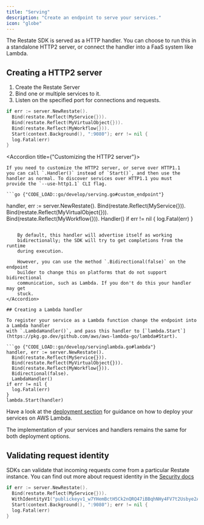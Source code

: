 ```yaml
---
title: "Serving"
description: "Create an endpoint to serve your services."
icon: "globe"
---
```


The Restate SDK is served as a HTTP handler. You can choose to run this in a
standalone HTTP2 server, or connect the handler into a FaaS system like Lambda.

## Creating a HTTP2 server
1. Create the Restate Server
2. Bind one or multiple services to it.
3. Listen on the specified port for connections and requests.

```go {"CODE_LOAD::go/develop/serving.go#endpoint"} 
if err := server.NewRestate().
  Bind(restate.Reflect(MyService{})).
  Bind(restate.Reflect(MyVirtualObject{})).
  Bind(restate.Reflect(MyWorkflow{})).
  Start(context.Background(), ":9080"); err != nil {
  log.Fatal(err)
}
```

<Accordion title={"Customizing the HTTP2 server"}>

    If you need to customize the HTTP2 server, or serve over HTTP1.1
    you can call `.Handler()` instead of `Start()`, and then use the
    handler as normal. To discover services over HTTP1.1 you must
    provide the `--use-http1.1` CLI flag.

    ```go {"CODE_LOAD::go/develop/serving.go#custom_endpoint"} 
handler, err := server.NewRestate().
  Bind(restate.Reflect(MyService{})).
  Bind(restate.Reflect(MyVirtualObject{})).
  Bind(restate.Reflect(MyWorkflow{})).
  Handler()
if err != nil {
  log.Fatal(err)
}
```

    By default, this handler will advertise itself as working
    bidirectionally; the SDK will try to get completions from the runtime
    during execution.

    However, you can use the method `.Bidirectional(false)` on the endpoint
    builder to change this on platforms that do not support bidirectional
    communication, such as Lambda. If you don't do this your handler may get
    stuck.
</Accordion>

## Creating a Lambda handler

To register your service as a Lambda function change the endpoint into a Lambda handler
with `.LambdaHandler()`, and pass this handler to [`lambda.Start`](https://pkg.go.dev/github.com/aws/aws-lambda-go/lambda#Start).

```go {"CODE_LOAD::go/develop/servinglambda.go#lambda"} 
handler, err := server.NewRestate().
  Bind(restate.Reflect(MyService{})).
  Bind(restate.Reflect(MyVirtualObject{})).
  Bind(restate.Reflect(MyWorkflow{})).
  Bidirectional(false).
  LambdaHandler()
if err != nil {
  log.Fatal(err)
}
lambda.Start(handler)
```

Have a look at the [deployment section](/category/aws-lambda) for guidance on how to deploy your services on AWS Lambda.

The implementation of your services and handlers remains the same for both deployment options.

## Validating request identity

SDKs can validate that incoming requests come from a particular Restate
instance. You can find out more about request identity in the [Security docs](/operate/security#locking-down-service-access)

```go {"CODE_LOAD::go/develop/serving.go#identity"} 
if err := server.NewRestate().
  Bind(restate.Reflect(MyService{})).
  WithIdentityV1("publickeyv1_w7YHemBctH5Ck2nQRQ47iBBqhNHy4FV7t2Usbye2A6f").
  Start(context.Background(), ":9080"); err != nil {
  log.Fatal(err)
}
```
